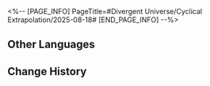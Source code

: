 <%-- [PAGE_INFO]
PageTitle=#Divergent Universe/Cyclical Extrapolation/2025-08-18#
[END_PAGE_INFO] --%>
{{Event
|name              = Cyclical Extrapolation: Mechanical Regression
|image             = Event Cyclical Extrapolation Mechanical Regression.png
|type              = Cyclical Extrapolation
|time_known        = yes
|time_start        = 2025-08-18 04:00:00
|time_end          = 2025-08-25 03:59:59
}}

{{Cyclical Extrapolation
|boons      = Endless Feasting
|curios     = Automated Experience
|equations  = Growth-Ring Carver;; Executor;; One Buried At Sea;; Passenger of River of Souls
|trailblaze = '''Recursion'''<br />Obtain some Blessings of Nihility
|rewards    = Relic Remains*30; Lost Crystal*3
|boss_1_1   = Howling Casket; Noontide Gryphon; Moonlit Pegasus; Black Tide's Corroded Daemon; Black Tide's Champion
|boss_1_2   = Automaton Grizzly (Bug); Frigid Prowler (Bug); Disciples of Sanctus Medicus: Shape Shifter (Bug); Aurumaton Gatekeeper (Bug); Senior Staff: Team Leader (Bug); Dreamjolt Troupe's Beyond Overcooked (Bug); Dreamjolt Troupe's Sweet Gorilla (Bug); "Past Confined and Caged" (Bug); Memory Zone Meme "Shell of Faded Rage" (Bug); Howling Casket (Bug); Furiae Praetor (Bug)
|boss_2_1   = Ice Out of Space (Bug); Guardian Shadow (Bug); Disciples of Sanctus Medicus: Shape Shifter (Bug); Aurumaton Gatekeeper (Bug); Howling Casket (Bug)
|boss_2_2   = Svarog (Complete); Abundant Ebon Deer (Complete); Swarm: True Sting (Complete); Argenti (Complete)
|boss_3     = Pollux, Netherwing Husk, Ferry of Souls (Complete)
|rules      = You will not obtain Equations after achieving victory in "Boss" Domains; Obtain this week's Preset Constructs upon entering the First Plane
|root       = Divergent Universe: Protean Hero
}}

==Other Languages==
{{Other Languages
|en   = Cyclical Extrapolation: Mechanical Regression
|zhs  = 周期演算：机械溯行
|zht  = 週期演算：機械溯行
|ja   = 周期演算：機械的遡行
|ko   = 주기 연산: 기계 역행
|es   = Cálculo periódico: Regresión mecánica
|fr   = Calcul cyclique&nbsp;: Régression mécanique
|ru   = Цикличное вычисление: Механическая регрессия
|th   = การคำนวณแบบรอบ: ย้อนรอยจักรกล
|vi   = Ngoại Suy Chu Kỳ: Hồi Quy Cơ Học
|de   = Zyklische Berechnung: Mechanische Regression
|id   = Kalkulasi Siklus: Penelusuran Mekanis
|pt   = Extrapolação Cíclica: Regressão Mecânica
}}

==Change History==
{{Change History|3.5}}